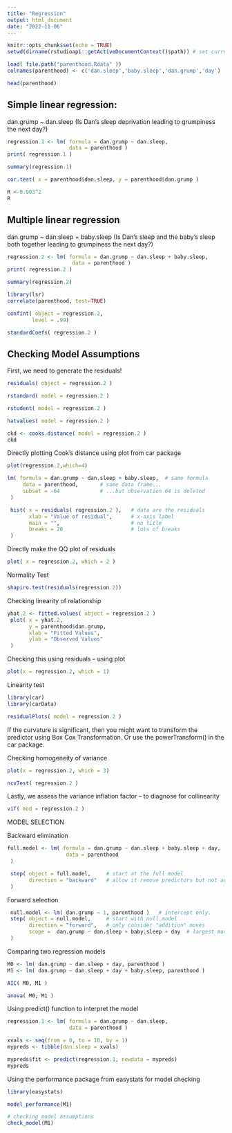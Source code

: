 ```yaml
---
title: "Regression"
output: html_document
date: "2022-11-06"
---
```


```r
knitr::opts_chunk$set(echo = TRUE)
setwd(dirname(rstudioapi::getActiveDocumentContext()$path)) # set current path as work path
```



```r
load( file.path("parenthood.Rdata" ))
colnames(parenthood) <- c('dan.sleep','baby.sleep','dan.grump','day')
```


```r
head(parenthood)
```

## Simple linear regression:
dan.grump ~ dan.sleep (Is Dan's sleep deprivation leading to grumpiness the next day?)
```r
regression.1 <- lm( formula = dan.grump ~ dan.sleep,  
                    data = parenthood )
print( regression.1 )
```

```r
summary(regression.1)
```

```r
cor.test( x = parenthood$dan.sleep, y = parenthood$dan.grump )
```

```r
R <-0.903^2
R
```



## Multiple linear regression
dan.grump ~ dan.sleep + baby.sleep (Is Dan's sleep and the baby's sleep both together leading to grumpiness the next day?)

```r
regression.2 <- lm( formula = dan.grump ~ dan.sleep + baby.sleep,  
                     data = parenthood )
print( regression.2 )
```
```r
summary(regression.2)
```



```r
library(lsr)
correlate(parenthood, test=TRUE)
```

```r
confint( object = regression.2,
        level = .99)
```

```r
standardCoefs( regression.2 )

```

## Checking Model Assumptions
First, we need to generate the residuals!

```r
residuals( object = regression.2 )
```

```r
rstandard( model = regression.2 )
```

```r
rstudent( model = regression.2 )
```

```r
hatvalues( model = regression.2 )
```

```r
ckd <- cooks.distance( model = regression.2 )
ckd
```





Directly plotting Cook's distance using plot from car package
```r
plot(regression.2,which=4)
```




```r
lm( formula = dan.grump ~ dan.sleep + baby.sleep,  # same formula
     data = parenthood,       # same data frame...
     subset = -64             # ...but observation 64 is deleted
 )
```




```r
 hist( x = residuals( regression.2 ),   # data are the residuals
       xlab = "Value of residual",      # x-axis label
       main = "",                       # no title 
       breaks = 20                      # lots of breaks
 )
```


Directly make the QQ plot of residuals

```r
plot( x = regression.2, which = 2 )
```

Normality Test
```r
shapiro.test(residuals(regression.2))
```







Checking linearity of relationship
```r
yhat.2 <- fitted.values( object = regression.2 )
 plot( x = yhat.2, 
       y = parenthood$dan.grump,
       xlab = "Fitted Values",
       ylab = "Observed Values" 
 )
```


Checking this using residuals -- using plot
```r
plot(x = regression.2, which = 1)

```


Linearity test

```r
library(car)
library(carData)
```

```r
residualPlots( model = regression.2 ) 
```


If the curvature is significant, then you might want to transform the predictor using Box Cox Transformation. Or use the powerTransform() in the car package.


Checking homogeneity of variance
```r
plot(x = regression.2, which = 3)

```
```r
ncvTest( regression.2 )

```

Lastly, we assess the variance inflation factor -- to diagnose for collinearity

```r
vif( mod = regression.2 )
```


MODEL SELECTION

Backward elimination

```r
full.model <- lm( formula = dan.grump ~ dan.sleep + baby.sleep + day,  
                   data = parenthood  
 )
```

```r
 step( object = full.model,     # start at the full model
       direction = "backward"   # allow it remove predictors but not add them
 )
```
Forward selection
```r
 null.model <- lm( dan.grump ~ 1, parenthood )   # intercept only.
 step( object = null.model,     # start with null.model
       direction = "forward",   # only consider "addition" moves
       scope =  dan.grump ~ dan.sleep + baby.sleep + day  # largest model allowed
 )
```
 Comparing two regression models
```r
M0 <- lm( dan.grump ~ dan.sleep + day, parenthood )
M1 <- lm( dan.grump ~ dan.sleep + day + baby.sleep, parenthood )
```

```r
AIC( M0, M1 )
```

```r
anova( M0, M1 )
```


Using predict() function to interpret the model
```r
regression.1 <- lm( formula = dan.grump ~ dan.sleep,  
                    data = parenthood )
```



```r
xvals <- seq(from = 0, to = 10, by = 1)
mypreds <- tibble(dan.sleep = xvals)
```


```r
mypreds$fit <- predict(regression.1, newdata = mypreds)
mypreds
```








Using the performance package from easystats for model checking

```r
library(easystats)
```

```r
model_performance(M1)
```




```r
# checking model assumptions
check_model(M1)
```


